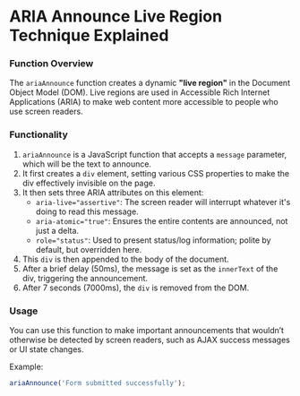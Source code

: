 
<Meta title="Accessible Components Library/ARIA Announce" />

# ARIA Announce Live Region Technique Explained

### Function Overview

The `ariaAnnounce` function creates a dynamic **"live region"** in the Document Object Model (DOM). Live regions are used in Accessible Rich Internet Applications (ARIA) to make web content more accessible to people who use screen readers.

### Functionality

1. `ariaAnnounce` is a JavaScript function that accepts a `message` parameter, which will be the text to announce.  
2. It first creates a `div` element, setting various CSS properties to make the div effectively invisible on the page.  
3. It then sets three ARIA attributes on this element:
   - `aria-live="assertive"`: The screen reader will interrupt whatever it's doing to read this message.
   - `aria-atomic="true"`: Ensures the entire contents are announced, not just a delta.
   - `role="status"`: Used to present status/log information; polite by default, but overridden here.
4. This `div` is then appended to the body of the document.  
5. After a brief delay (50ms), the message is set as the `innerText` of the div, triggering the announcement.  
6. After 7 seconds (7000ms), the `div` is removed from the DOM.

### Usage

You can use this function to make important announcements that wouldn’t otherwise be detected by screen readers, such as AJAX success messages or UI state changes.

Example:

```js
ariaAnnounce('Form submitted successfully');
